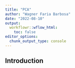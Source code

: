```yaml
---
title: "PCA"
author: "Wagner Faria Barbosa"
date: "2022-08-10"
output:
  workflowr::wflow_html:
    toc: false
editor_options:
  chunk_output_type: console
---
```


## Introduction

```r

```

